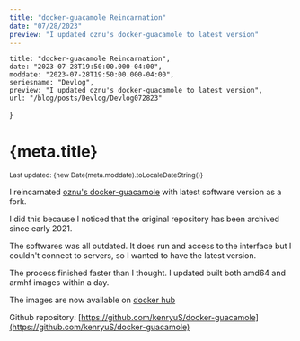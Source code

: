 ```yaml
---
title: "docker-guacamole Reincarnation"
date: "07/28/2023"
preview: "I updated oznu's docker-guacamole to latest version"
---
```



    title: "docker-guacamole Reincarnation",
    date: "2023-07-28T19:50:00.000-04:00",
    moddate: "2023-07-28T19:50:00.000-04:00",
    seriesname: "Devlog",
    preview: "I updated oznu's docker-guacamole to latest version",
    url: "/blog/posts/Devlog/Devlog072823"
}

<Head>
    <title>kenryuS Blog - {meta.seriesname}/{meta.title}</title>
    <link rel="icon" href="/icon.jpeg" />
</Head>
<TheSEO title={meta.title} description={meta.preview} currentURL={meta.url} isArticle={true}
    articleInfo={{
        pubTime: meta.date,
        modTime: meta.moddate,
        tags: ["docker", "apache-guacamole", "Development"]
    }}
/>
<div className={mdStyle.Article}>
<h1>{meta.title}</h1>
<small>Last updated: {new Date(meta.moddate).toLocaleDateString()}</small>

I reincarnated [oznu's docker-guacamole](https://github.com/oznu/docker-guacamole) with latest software version as a fork.

I did this because I noticed that the original repository has been archived since early 2021.

The softwares was all outdated. It does run and access to the interface but I couldn't connect to servers, so I wanted to have the latest version.

The process finished faster than I thought. I updated built both amd64 and armhf images within a day.

The images are now available on [docker hub](https://hub.docker.com/r/kenryus/docker-guacamole)

Github repository: [https://github.com/kenryuS/docker-guacamole](https://github.com/kenryuS/docker-guacamole)

<GoBackBtn series={meta.seriesname} /></div>
